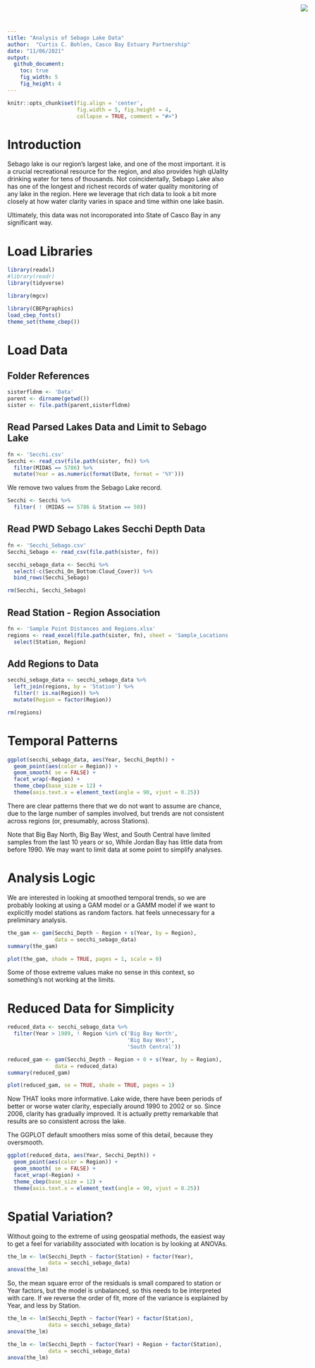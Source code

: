 ```yaml
---
title: "Analysis of Sebago Lake Data"
author:  "Curtis C. Bohlen, Casco Bay Estuary Partnership"
date: "11/06/2021"
output:
  github_document:
    toc: true
    fig_width: 5
    fig_height: 4
---
```


<img
  src="https://www.cascobayestuary.org/wp-content/uploads/2014/04/logo_sm.jpg"
  style="position:absolute;top:10px;right:50px;" />


```r
knitr::opts_chunk$set(fig.align = 'center',
                      fig.width = 5, fig.height = 4,
                      collapse = TRUE, comment = "#>")
```


# Introduction
Sebago lake is our region's largest lake, and one of the most important.  it is 
a crucial recreational resource for the region, and also provides high qUality
drinking water for tens of thousands. Not coincidentally, Sebago Lake also has 
one of the longest and richest records of water quality monitoring of any 
lake in the region. Here we leverage that rich data to look a bit more closely 
at how water clarity varies in space and time within one lake basin.

Ultimately, this data was not incoroporated into State of Casco Bay in any 
significant way.

# Load Libraries
```r
library(readxl)
#library(readr)
library(tidyverse)

library(mgcv)

library(CBEPgraphics)
load_cbep_fonts()
theme_set(theme_cbep())
```

# Load Data
## Folder References
```r
sisterfldnm <- 'Data'
parent <- dirname(getwd())
sister <- file.path(parent,sisterfldnm)
```

## Read Parsed Lakes Data and Limit to Sebago Lake 
```r
fn <- 'Secchi.csv'
Secchi <- read_csv(file.path(sister, fn)) %>%
  filter(MIDAS == 5786) %>%
  mutate(Year = as.numeric(format(Date, format = '%Y')))
```

We remove two values from the Sebago Lake record.
```r
Secchi <- Secchi %>%
  filter( ! (MIDAS == 5786 & Station == 50))
```

## Read PWD Sebago Lakes Secchi Depth Data
```r
fn <- 'Secchi_Sebago.csv'
Secchi_Sebago <- read_csv(file.path(sister, fn))
```

```r
secchi_sebago_data <- Secchi %>%
  select(-c(Secchi_On_Bottom:Cloud_Cover)) %>%
  bind_rows(Secchi_Sebago)
```

```r
rm(Secchi, Secchi_Sebago)
```

## Read Station - Region Association
```r
fn <- 'Sample Point Distances and Regions.xlsx'
regions <- read_excel(file.path(sister, fn), sheet = 'Sample_Locations') %>%
  select(Station, Region)
```

## Add Regions to Data
```r
secchi_sebago_data <- secchi_sebago_data %>%
  left_join(regions, by = 'Station') %>%
  filter(! is.na(Region)) %>%
  mutate(Region = factor(Region))
```

```r
rm(regions)
```

# Temporal Patterns
```r
ggplot(secchi_sebago_data, aes(Year, Secchi_Depth)) +
  geom_point(aes(color = Region)) +
  geom_smooth( se = FALSE) +
  facet_wrap(~Region) +
  theme_cbep(base_size = 12) +
  theme(axis.text.x = element_text(angle = 90, vjust = 0.25))
```

There are clear patterns there that we do not want to assume are chance, due to
the large number of samples involved, but trends are not consistent across
regions (or, presumably, across Stations).

Note that Big Bay North,  Big Bay West, and South Central have limited samples
from the last 10 years or so, While Jordan Bay has little data from before 1990.
We may want to limit data at some point to simplify analyses.

# Analysis Logic
We are interested in looking at smoothed temporal trends, so we are probably
looking at using a GAM model or a GAMM model if we want to explicitly model
stations as random factors.  hat feels unnecessary for a preliminary analysis.

```r
the_gam <- gam(Secchi_Depth ~ Region + s(Year, by = Region), 
               data = secchi_sebago_data)
summary(the_gam)
```

```r
plot(the_gam, shade = TRUE, pages = 1, scale = 0)
```
Some of those extreme values make no sense in this context, so something's not
working at the limits.

# Reduced Data for Simplicity
```r
reduced_data <- secchi_sebago_data %>%
  filter(Year > 1989, ! Region %in% c('Big Bay North',
                                      'Big Bay West',
                                      'South Central'))
```


```r
reduced_gam <- gam(Secchi_Depth ~ Region + 0 + s(Year, by = Region), 
               data = reduced_data)
summary(reduced_gam)
```

```r
plot(reduced_gam, se = TRUE, shade = TRUE, pages = 1)
```
Now THAT looks more informative.  Lake wide, there have been periods of better
or worse water clarity, especially around 1990 to 2002 or so.  Since 2006,
clarity has gradually improved.  It is actually pretty remarkable that results
are so consistent across the lake.

The GGPLOT default smoothers miss some of this detail, because they oversmooth.
```r
ggplot(reduced_data, aes(Year, Secchi_Depth)) +
  geom_point(aes(color = Region)) +
  geom_smooth( se = FALSE) +
  facet_wrap(~Region) +
  theme_cbep(base_size = 12) +
  theme(axis.text.x = element_text(angle = 90, vjust = 0.25))
```

# Spatial Variation?
Without going to the extreme of using geospatial methods, the easiest way to get
a feel for variability associated with location is by looking at ANOVAs.
```r
the_lm <- lm(Secchi_Depth ~ factor(Station) + factor(Year), 
             data = secchi_sebago_data)
anova(the_lm)
```
So, the mean square error of the residuals is small compared to station or Year
factors, but the model is unbalanced, so this needs to be interpreted with care.
If we reverse the order of fit, more of the variance is explained by Year, and
less by Station.

```r
the_lm <- lm(Secchi_Depth ~ factor(Year) + factor(Station),
             data = secchi_sebago_data)
anova(the_lm)
```

```r
the_lm <- lm(Secchi_Depth ~ factor(Year) + Region + factor(Station),
             data = secchi_sebago_data)
anova(the_lm)
```




